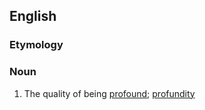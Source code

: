 ==English==

===Etymology===
{{suffix|profound|ness|lang=en}}

===Noun===
{{en-noun|-|es}}

# The quality of being [[profound]]; [[profundity]]